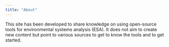 ```yaml
---
title: "About"
---
```


This site has been developed to share knowledge on using open-source tools for environmental systems analysis (ESA). It does not aim to create new content but point to various sources to get to know the tools and to get started.
